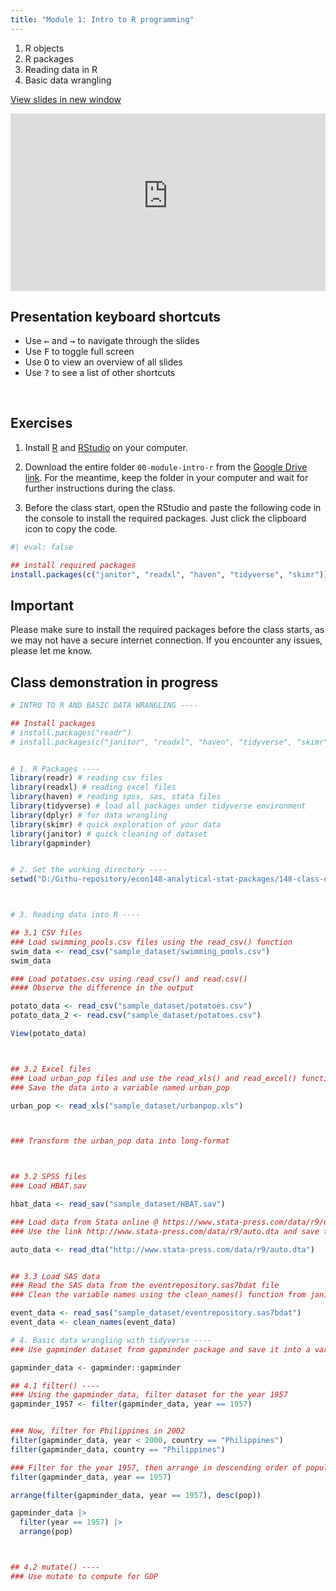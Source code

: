 ```yaml
---
title: "Module 1: Intro to R programming"
---
```


1.  R objects
2.  R packages
3.  Reading data in R
4.  Basic data wrangling

<a href="https://econ148-analytical-stat-package.github.io/econ148-lecture/module-intro-r" target="_blank" class="btn-slides">View slides in new window</a>

::: {.box style="padding-bottom:56.25%; position:relative; display:block; width: 100%"}
<iframe width="100%" height="100%" src="https://econ148-analytical-stat-package.github.io/econ148-lecture/module-intro-r" frameborder="0" allowfullscreen style="position:absolute; top:0; left: 0">

</iframe>
:::

::: callout-tip
## Presentation keyboard shortcuts

::: text-line-space
<ul>

<li>Use <kbd>←</kbd> and <kbd>→</kbd> to navigate through the slides</li>

<li>Use <kbd>F</kbd> to toggle full screen</li>

<li>Use <kbd>O</kbd> to view an overview of all slides</li>

<li>Use <kbd>?</kbd> to see a list of other shortcuts</li>

</ul>
:::
:::

<br>

## Exercises

1. Install [R](https://cran.r-project.org/bin/windows/base/) and [RStudio](https://posit.co/download/rstudio-desktop/) on your computer.

2. Download the entire folder `00-module-intro-r` from the [Google Drive link](https://drive.google.com/drive/folders/10EwKKO1SxHdZSWWO1ko2WUFIOIRZM0HU?usp=sharing). For the meantime, keep the folder in your computer and wait for further instructions during the class.

3. Before the class start, open the RStudio and paste the following code in the console to install the required packages. Just click the clipboard icon to copy the code.

```r
#| eval: false

## install required packages
install.packages(c("janitor", "readxl", "haven", "tidyverse", "skimr"))
```


:::{.callout-warning}
## Important

Please make sure to install the required packages before the class starts, as we may not have a secure internet connection. If you encounter any issues, please let me know.

:::


## Class demonstration in progress

```.r

# INTRO TO R AND BASIC DATA WRANGLING ----

## Install packages
# install.packages("readr")
# install.packages(c("janitor", "readxl", "haven", "tidyverse", "skimr"))


# 1. R Packages ----
library(readr) # reading csv files
library(readxl) # reading excel files
library(haven) # reading spss, sas, stata files
library(tidyverse) # load all packages under tidyverse environment
library(dplyr) # for data wrangling
library(skimr) # quick exploration of your data
library(janitor) # quick cleaning of dataset
library(gapminder)


# 2. Set the working directory ----
setwd("D:/Githu-repository/econ148-analytical-stat-packages/148-class-demo/00-module-intro-r")



# 3. Reading data into R ----

## 3.1 CSV files
### Load swimming_pools.csv files using the read_csv() function
swim_data <- read_csv("sample_dataset/swimming_pools.csv")
swim_data

### Load potatoes.csv using read_csv() and read.csv()
#### Observe the difference in the output

potato_data <- read_csv("sample_dataset/potatoes.csv")
potato_data_2 <- read.csv("sample_dataset/potatoes.csv")

View(potato_data)



## 3.2 Excel files
### Load urban_pop files and use the read_xls() and read_excel() functions
### Save the data into a variable named urban_pop

urban_pop <- read_xls("sample_dataset/urbanpop.xls")



### Transform the urban_pop data into long-format



## 3.2 SPSS files
### Load HBAT.sav

hbat_data <- read_sav("sample_dataset/HBAT.sav")

### Load data from Stata online @ https://www.stata-press.com/data/r9/u.html
### Use the link http://www.stata-press.com/data/r9/auto.dta and save the data into a variable named auto

auto_data <- read_dta("http://www.stata-press.com/data/r9/auto.dta")


## 3.3 Load SAS data
### Read the SAS data from the eventrepository.sas7bdat file
### Clean the variable names using the clean_names() function from janitor package

event_data <- read_sas("sample_dataset/eventrepository.sas7bdat")
event_data <- clean_names(event_data)

# 4. Basic data wrangling with tidyverse ----
### Use gapminder dataset from gapminder package and save it into a variable named gapminder_data

gapminder_data <- gapminder::gapminder

## 4.1 filter() ----
### Using the gapminder_data, filter dataset for the year 1957
gapminder_1957 <- filter(gapminder_data, year == 1957)


### Now, filter for Philippines in 2002
filter(gapminder_data, year < 2000, country == "Philippines")
filter(gapminder_data, country == "Philippines")

### Filter for the year 1957, then arrange in descending order of population
filter(gapminder_data, year == 1957)

arrange(filter(gapminder_data, year == 1957), desc(pop))

gapminder_data |> 
  filter(year == 1957) |> 
  arrange(pop)



## 4.2 mutate() ----
### Use mutate to compute for GDP
```








